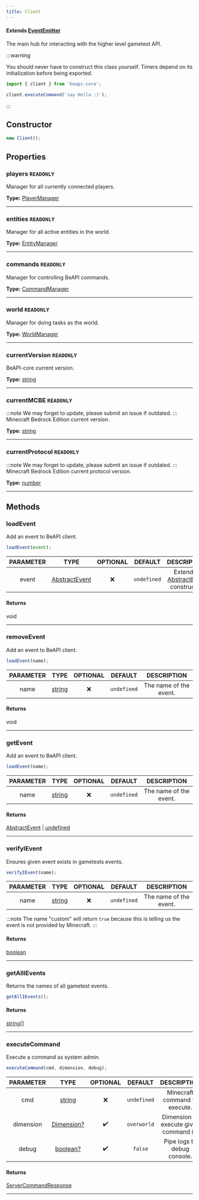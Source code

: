 ```yaml
---
title: Client
---
```

#### Extends [EventEmitter](/docs/classes/eventemitter)

The main hub for interacting with the higher level gametest API.

:::warning

You should never have to construct this class yourself.
Timers depend on its initialization before being exported.

```js
import { client } from 'beapi-core';

client.executeCommand('say Hello :)');
```

:::

## Constructor

```js
new Client();
```

## Properties

### players `READONLY`
Manager for all currently connected players.

**Type:** [PlayerManager](/docs/classes/playermanager)
___

### entities `READONLY`
Manager for all active entities in the world.

**Type:** [EntityManager](/docs/classes/entitymanager)
___

### commands `READONLY`
Manager for controlling BeAPI commands.

**Type:** [CommandManager](/docs/classes/commandmanager)
___

### world `READONLY`
Manager for doing tasks as the world.

**Type:** [WorldManager](/docs/classes/worldmanager)
___

### currentVersion `READONLY`
BeAPI-core current version.

**Type:** [string](https://developer.mozilla.org/en-US/docs/Web/JavaScript/Reference/Global_Objects/String)
___

### currentMCBE `READONLY`
:::note
We may forget to update, please submit an issue if outdated.
:::
Minecraft Bedrock Edition current version.

**Type:** [string](https://developer.mozilla.org/en-US/docs/Web/JavaScript/Reference/Global_Objects/String)
___

### currentProtocol `READONLY`
:::note
We may forget to update, please submit an issue if outdated.
:::
Minecraft Bedrock Edition current protocol version.

**Type:** [number](https://developer.mozilla.org/en-US/docs/Web/JavaScript/Reference/Global_Objects/Number)
___

## Methods

### loadEvent
Add an event to BeAPI client.

```js
loadEvent(event);
```
| PARAMETER | TYPE | OPTIONAL | DEFAULT | DESCRIPTION |
| :-------: | :--: | :------: | :-----: | :---------: |
| event | [AbstractEvent](/docs/classes/abstractevent) | ❌ | `undefined` | Extended [AbstractEvent](/docs/classes/abstractevent) constructor. |

#### Returns
void
___

### removeEvent
Add an event to BeAPI client.

```js
loadEvent(name);
```
| PARAMETER | TYPE | OPTIONAL | DEFAULT | DESCRIPTION |
| :-------: | :--: | :------: | :-----: | :---------: |
| name | [string](https://developer.mozilla.org/en-US/docs/Web/JavaScript/Reference/Global_Objects/String) | ❌ | `undefined` | The name of the event. |

#### Returns
void
___

### getEvent
Add an event to BeAPI client.

```js
loadEvent(name);
```
| PARAMETER | TYPE | OPTIONAL | DEFAULT | DESCRIPTION |
| :-------: | :--: | :------: | :-----: | :---------: |
| name | [string](https://developer.mozilla.org/en-US/docs/Web/JavaScript/Reference/Global_Objects/String) | ❌ | `undefined` | The name of the event. |

#### Returns
[AbstractEvent](/docs/classes/abstractevent) | [undefined](https://developer.mozilla.org/en-US/docs/Web/JavaScript/Reference/Global_Objects/undefined)
___


### verifyIEvent
Ensures given event exists in gametests events.

```js
verifyIEvent(name);
```
| PARAMETER | TYPE | OPTIONAL | DEFAULT | DESCRIPTION |
| :-------: | :--: | :------: | :-----: | :---------: |
| name | [string](https://developer.mozilla.org/en-US/docs/Web/JavaScript/Reference/Global_Objects/String) | ❌ | `undefined` | The name of the event. |

:::note
The name "custom" will return `true` because this is telling us the event is not provided by Minecraft.
:::

#### Returns
[boolean](https://developer.mozilla.org/en-US/docs/Web/JavaScript/Reference/Global_Objects/Boolean)
___

### getAllIEvents
Returns the names of all gametest events.

```js
getAllIEvents();
```

#### Returns
[string[]](https://developer.mozilla.org/en-US/docs/Web/JavaScript/Reference/Global_Objects/String)
___

### executeCommand
Execute a command as system admin.

```js
executeCommand(cmd, dimension, debug);
```

| PARAMETER | TYPE | OPTIONAL | DEFAULT | DESCRIPTION |
| :-------: | :--: | :------: | :-----: | :---------: |
| cmd | [string](https://developer.mozilla.org/en-US/docs/Web/JavaScript/Reference/Global_Objects/String) |  ❌   | `undefined`  | Minecraft command to execute. |
| dimension | [Dimension?](/docs/typedefs/Dimension) |  ✔️   | `overworld`  | Dimension to execute given command in. |
| debug | [boolean?](https://developer.mozilla.org/en-US/docs/Web/JavaScript/Reference/Global_Objects/Boolean) |  ✔️   | `false`  | Pipe logs to debug console. |

#### Returns
[ServerCommandResponse](/docs/typedefs/servercommandresponse)
___
